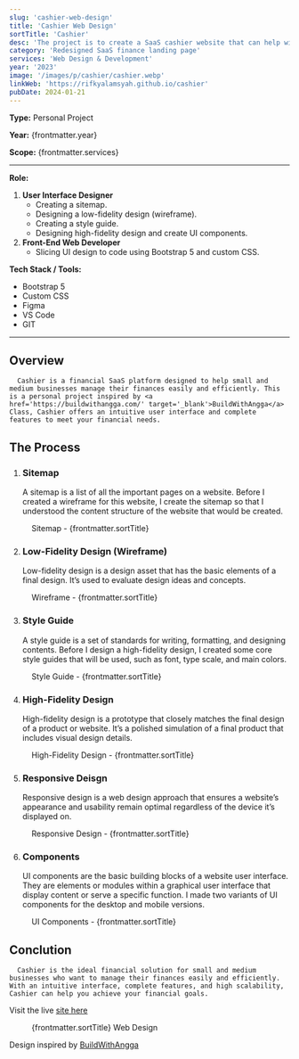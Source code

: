 ```yaml
---
slug: 'cashier-web-design'
title: 'Cashier Web Design'
sortTitle: 'Cashier'
desc: 'The project is to create a SaaS cashier website that can help with payments. Transform the traditional checkout experience into an efficient and innovative digital experience.'
category: 'Redesigned SaaS finance landing page'
services: 'Web Design & Development'
year: '2023'
image: '/images/p/cashier/cashier.webp'
linkWeb: 'https://rifkyalamsyah.github.io/cashier'
pubDate: 2024-01-21
---
```


**Type:** Personal Project

**Year:** {frontmatter.year}

**Scope:** {frontmatter.services}

---

**Role:**

1. **User Interface Designer**
   - Creating a sitemap.
   - Designing a low-fidelity design (wireframe).
   - Creating a style guide.
   - Designing high-fidelity design and create UI components.
2. **Front-End Web Developer**
   - Slicing UI design to code using Bootstrap 5 and custom CSS.

**Tech Stack / Tools:**

- Bootstrap 5
- Custom CSS
- Figma
- VS Code
- GIT

---


## Overview
      Cashier is a financial SaaS platform designed to help small and medium businesses manage their finances easily and efficiently. This is a personal project inspired by <a href='https://buildwithangga.com/' target='_blank'>BuildWithAngga</a> Class, Cashier offers an intuitive user interface and complete features to meet your financial needs.

## The Process

1. ### Sitemap
      A sitemap is a list of all the important pages on a website. Before I created a wireframe for this website, I create the sitemap so that I understood the content structure of the website that would be created.

<figure>
<Picture src={sitemap} alt='sitemap cashier' formats={['avif', 'webp']} />
<figcaption class='text-center'>Sitemap - {frontmatter.sortTitle}</figcaption>
</figure>

2. ### Low-Fidelity Design (Wireframe)
      Low-fidelity design is a design asset that has the basic elements of a final design. It’s used to evaluate design ideas and concepts.
	
<figure>
<Picture src={wireframe} alt='wireframe cashier' formats={['avif', 'webp']} />
<figcaption class='text-center'>Wireframe - {frontmatter.sortTitle}</figcaption>
</figure>

3. ### Style Guide
      A style guide is a set of standards for writing, formatting, and designing contents. Before I design a high-fidelity design, I created some core style guides that will be used, such as font, type scale, and main colors.

<figure>
<Picture src={style} alt='style guide cashier' formats={['avif', 'webp']} />
<figcaption class='text-center'>Style Guide - {frontmatter.sortTitle}</figcaption>
</figure>

4. ### High-Fidelity Design
      High-fidelity design is a prototype that closely matches the final design of a product or website. It’s a polished simulation of a final product that includes visual design details.
	
<figure>
<Picture
  src={dLight}
  alt='high fidelity design cashier'
  formats={['avif', 'webp']}
/>
<figcaption class='text-center'>High-Fidelity Design - {frontmatter.sortTitle}</figcaption>
</figure>

5. ### Responsive Deisgn
      Responsive design is a web design approach that ensures a website’s appearance and usability remain optimal regardless of the device it’s displayed on.

<figure>
<Picture
  src={mLight}
  alt='responsive design cashier'
  formats={['avif', 'webp']}
/>
<figcaption class='text-center'>Responsive Design - {frontmatter.sortTitle}</figcaption>
</figure>	

6. ### Components
      UI components are the basic building blocks of a website user interface. They are elements or modules within a graphical user interface that display content or serve a specific function. I made two variants of UI components for the desktop and mobile versions.

<figure>
<Picture
  src={components}
  alt='ui components cashier'
  formats={['avif', 'webp']}
/>
<figcaption class='text-center'>UI Components - {frontmatter.sortTitle}</figcaption>
</figure>


## Conclution
      Cashier is the ideal financial solution for small and medium businesses who want to manage their finances easily and efficiently. With an intuitive interface, complete features, and high scalability, Cashier can help you achieve your financial goals.

Visit the live <a href='https://rifkyalamsyah.github.io/cashier' target='_blank'>site here</a>

<figure>
<Picture
  src={dLight}
  alt='high fidelity design cashier'
  formats={['avif', 'webp']}
/>
<figcaption class='text-center'>{frontmatter.sortTitle} Web Design</figcaption>
</figure>

Design inspired by <a href='https://buildwithangga.com/' target='_blank'>BuildWithAngga</a>

